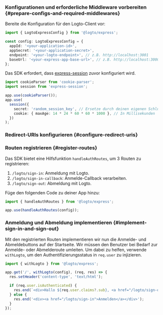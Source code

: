 
### Konfigurationen und erforderliche Middleware vorbereiten \{#prepare-configs-and-required-middlewares}

Bereite die Konfiguration für den Logto-Client vor:

```ts title="app.ts"
import { LogtoExpressConfig } from '@logto/express';

const config: LogtoExpressConfig = {
  appId: '<your-application-id>',
  appSecret: '<your-application-secret>',
  endpoint: '<your-logto-endpoint>', // z.B. http://localhost:3001
  baseUrl: '<your-express-app-base-url>', // z.B. http://localhost:3000
};
```

Das SDK erfordert, dass [express-session](https://www.npmjs.com/package/express-session) zuvor konfiguriert wird.

```ts title="app.ts"
import cookieParser from 'cookie-parser';
import session from 'express-session';

app.use(cookieParser());
app.use(
  session({
    secret: 'random_session_key', // Ersetze durch deinen eigenen Schlüssel
    cookie: { maxAge: 14 * 24 * 60 * 60 * 1000 }, // In Millisekunden
  })
);
```

### Redirect-URIs konfigurieren \{#configure-redirect-uris}

<SignInFlowSummary />

<AssumingUrl />

<WebConfigureRedirectUris />

### Routen registrieren \{#register-routes}

Das SDK bietet eine Hilfsfunktion `handleAuthRoutes`, um 3 Routen zu registrieren:

1. `/logto/sign-in`: Anmeldung mit Logto.
2. `/logto/sign-in-callback`: Anmelde-Callback verarbeiten.
3. `/logto/sign-out`: Abmeldung mit Logto.

Füge den folgenden Code zu deiner App hinzu:

```ts title="app.ts"
import { handleAuthRoutes } from '@logto/express';

app.use(handleAuthRoutes(config));
```

### Anmeldung und Abmeldung implementieren \{#implement-sign-in-and-sign-out}

Mit den registrierten Routen implementieren wir nun die Anmelde- und Abmeldebuttons auf der Startseite. Wir müssen den Benutzer bei Bedarf zur Anmelde- oder Abmelderoute umleiten. Um dabei zu helfen, verwende `withLogto`, um den Authentifizierungsstatus in `req.user` zu injizieren.

```ts title="app.ts"
import { withLogto } from '@logto/express';

app.get('/', withLogto(config), (req, res) => {
  res.setHeader('content-type', 'text/html');

  if (req.user.isAuthenticated) {
    res.end(`<div>Hallo ${req.user.claims?.sub}, <a href="/logto/sign-out">Abmelden</a></div>`);
  } else {
    res.end('<div><a href="/logto/sign-in">Anmelden</a></div>');
  }
});
```

<Checkpoint />
